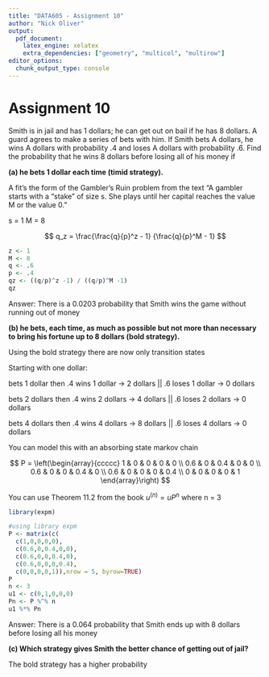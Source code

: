 ```yaml
---
title: "DATA605 - Assignment 10"
author: "Nick Oliver"
output:
  pdf_document:
    latex_engine: xelatex
    extra_dependencies: ["geometry", "multicol", "multirow"]
editor_options: 
  chunk_output_type: console
---
```


# Assignment 10

Smith is in jail and has 1 dollars; he can get out on bail if he has 8 dollars. A guard agrees to make a series of bets with him. If Smith bets A dollars, he wins A dollars with probability .4 and loses A dollars with probability .6. Find the probability that he wins 8 dollars before losing all of his money if

**(a) he bets 1 dollar each time (timid strategy).**

A fit's the form of the Gambler's Ruin problem from the text "A gambler starts with a “stake” of size s. She plays until her capital reaches the value M or the value 0."

s = 1
M = 8

$$
q_z = \frac{\frac{q}{p}^z - 1} {\frac{q}{p}^M - 1}
$$

```r
z <- 1
M <- 8
q <- .6
p <- .4
qz <- ((q/p)^z -1) / ((q/p)^M -1)
qz
```

Answer: There is a 0.0203 probability that Smith wins the game without running out of money

**(b) he bets, each time, as much as possible but not more than necessary to bring his fortune up to 8 dollars (bold strategy).**

Using the bold strategy there are now only transition states

Starting with one dollar:

bets 1 dollar then .4 wins 1 dollar $\rightarrow$ 2 dollars || .6 loses 1 dollar $\rightarrow$ 0 dollars

bets 2 dollars then .4 wins 2 dollars $\rightarrow$ 4 dollars || .6 loses 2 dollars $\rightarrow$ 0 dollars

bets 4 dollars then .4 wins 4 dollars $\rightarrow$ 8 dollars || .6 loses 4 dollars $\rightarrow$ 0 dollars
  
You can model this with an absorbing state markov chain

$$
P = 
\left(\begin{array}{ccccc} 
	1 & 0 & 0 & 0 & 0 \\ 
	0.6 & 0 & 0.4 & 0 & 0 \\
	0.6 & 0 & 0 & 0.4 & 0 \\ 
	0.6 & 0 & 0 & 0 & 0.4 \\
	0 & 0 & 0 & 0 & 1
\end{array}\right)
$$

You can use Theorem 11.2 from the book $u^{(n)} = uP^n$ where n = 3
```r
library(expm)
```
```r
#using library expm
P <- matrix(c(
  c(1,0,0,0,0),
  c(0.6,0,0.4,0,0),
  c(0.6,0,0,0.4,0),
  c(0.6,0,0,0,0.4),
  c(0,0,0,0,1)),nrow = 5, byrow=TRUE)
P
n <- 3
u1 <- c(0,1,0,0,0)
Pn <- P %^% n 
u1 %*% Pn
```

Answer: There is a 0.064 probability that Smith ends up with 8 dollars before losing all his money

**(c) Which strategy gives Smith the better chance of getting out of jail?**

The bold strategy has a higher probability 
